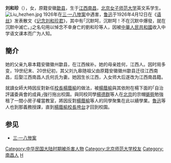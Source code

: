 {{unreferenced|time=2009-5-23}}

'''刘和珍'''（{{bd|1904年||1926年|3月18日|catIdx=L刘}}），女，原籍安徽[[歙县|歙县]]，生于[[江西|江西]][[南昌|南昌]]，[[北京女子师范大学|北京女子师范大学]]英文系学生。
[[File:Liu_hezhen.jpg|thumb]]
1926年在[[三·一八惨案|三·一八惨案]]中遇害，[[鲁迅|鲁迅]]于1926年4月12日在《[[语丝|语丝]]》发表散文《[[记念刘和珍君|记念刘和珍君]]》，其中有｢沉默呵，沉默呵！不在沉默中爆發，就在沉默中滅亡。｣之名句用以悼念不幸身亡的劉和珍等人，因被[[中華人民共和國|中華人民共和國]]收入中学语文课本而广为人知。

==簡介==
她的父亲九皋本籍安徽徽州歙县，在江西候补。她的母亲姓何，江西人。因时局多变，19世纪末、20世纪初，其父刘九皋随祖父由原籍安徽徽州歙县迁往江西南昌，后娶江西南昌人氏何氏为妻。她因生长江西，入女师大后遂改为江西南昌籍。

就讀女師大時因反對新任[[校長|校長]][[楊蔭榆|楊蔭榆]]的做法，被[[楊蔭榆|楊蔭榆]]與其依附在楊下面的｢自治評議委員會的成員｣強行拖出校園。與同校同學[[楊德群|楊德群]]等人在[[北京|北京]]的宗帽[[衚衕|衚衕]]勉強租了一間小房子權當教室，將因反對[[楊蔭榆|楊蔭榆]]等人的同學聚集在此以續學業。[[魯迅|魯迅]]等人也到那義務授課，直到[[楊蔭榆|楊蔭榆]][[校長|校長]][[垮台|垮台]]才回到校園。

==参见==
* [[三·一八惨案|三·一八惨案]]
{{Wikisource|纪念刘和珍君}}

{{中华民国大陆时期人物小作品}}
{{DEFAULTSORT:L}}
[[Category:中华民国大陆时期被杀害人物|Category:中华民国大陆时期被杀害人物]]
[[Category:北京师范大学校友|Category:北京师范大学校友]]
[[Category:南昌人|Category:南昌人]]
[[Category:刘姓|H]]